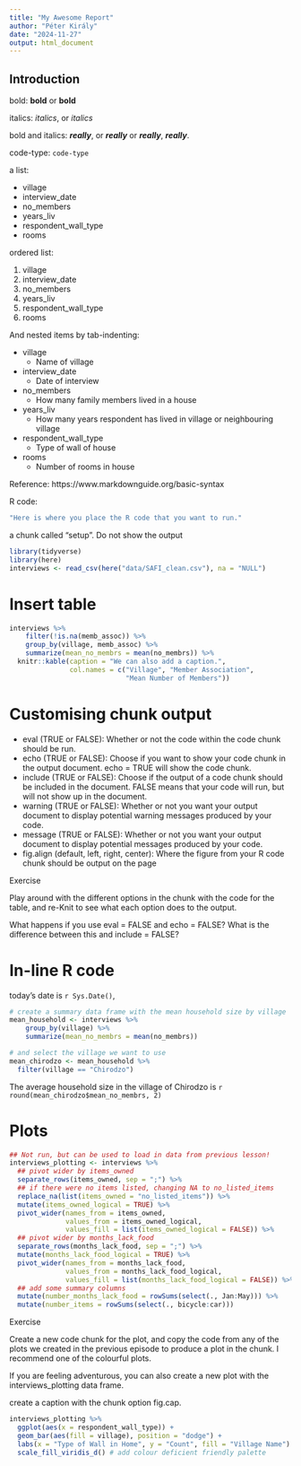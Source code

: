 ```yaml
---
title: "My Awesome Report"
author: "Péter Király"
date: "2024-11-27"
output: html_document
---
```

## Introduction
bold: **bold** or __bold__

italics: *italics*, or _italics_

bold and italics: ***really***, or ___really___ or **_really_**, **_really_**.

code-type: `code-type`

a list:

- village
- interview_date
- no_members
- years_liv
- respondent_wall_type
- rooms

ordered list:

1. village
2. interview_date
3. no_members
4. years_liv
5. respondent_wall_type
6. rooms

And nested items by tab-indenting:

- village
  + Name of village
- interview_date
  + Date of interview
- no_members
  + How many family members lived in a house
- years_liv
  + How many years respondent has lived in village or neighbouring village
- respondent_wall_type
  + Type of wall of house
- rooms
  + Number of rooms in house

Reference: https://www.markdownguide.org/basic-syntax

R code:

```r
"Here is where you place the R code that you want to run."
```

a chunk called "setup". Do not show the output

```r
library(tidyverse)
library(here)
interviews <- read_csv(here("data/SAFI_clean.csv"), na = "NULL")
```

# Insert table

```r
interviews %>%
    filter(!is.na(memb_assoc)) %>%
    group_by(village, memb_assoc) %>%
    summarize(mean_no_membrs = mean(no_membrs)) %>%
  knitr::kable(caption = "We can also add a caption.", 
               col.names = c("Village", "Member Association", 
                             "Mean Number of Members"))
```

# Customising chunk output

- eval (TRUE or FALSE): Whether or not the code within the code chunk should be run.
- echo (TRUE or FALSE): Choose if you want to show your code chunk in the output document. echo = TRUE will show the code chunk.
- include (TRUE or FALSE): Choose if the output of a code chunk should be included in the document. FALSE means that your code will run, but will not show up in the document.
- warning (TRUE or FALSE): Whether or not you want your output document to display potential warning messages produced by your code.
- message (TRUE or FALSE): Whether or not you want your output document to display potential messages produced by your code.
- fig.align (default, left, right, center): Where the figure from your R code chunk should be output on the page


Exercise

Play around with the different options in the chunk with the code for the table, and re-Knit to see what each option does to the output.

What happens if you use eval = FALSE and echo = FALSE? What is the difference between this and include = FALSE?

# In-line R code

today’s date is `r Sys.Date()`, 

```r
# create a summary data frame with the mean household size by village
mean_household <- interviews %>%
    group_by(village) %>%
    summarize(mean_no_membrs = mean(no_membrs))

# and select the village we want to use
mean_chirodzo <- mean_household %>%
  filter(village == "Chirodzo")
```

The average household size in the village of Chirodzo is `r round(mean_chirodzo$mean_no_membrs, 2)`

# Plots

```r
## Not run, but can be used to load in data from previous lesson!
interviews_plotting <- interviews %>%
  ## pivot wider by items_owned
  separate_rows(items_owned, sep = ";") %>%
  ## if there were no items listed, changing NA to no_listed_items
  replace_na(list(items_owned = "no_listed_items")) %>%
  mutate(items_owned_logical = TRUE) %>%
  pivot_wider(names_from = items_owned, 
              values_from = items_owned_logical, 
              values_fill = list(items_owned_logical = FALSE)) %>%
  ## pivot wider by months_lack_food
  separate_rows(months_lack_food, sep = ";") %>%
  mutate(months_lack_food_logical = TRUE) %>%
  pivot_wider(names_from = months_lack_food, 
              values_from = months_lack_food_logical, 
              values_fill = list(months_lack_food_logical = FALSE)) %>%
  ## add some summary columns
  mutate(number_months_lack_food = rowSums(select(., Jan:May))) %>%
  mutate(number_items = rowSums(select(., bicycle:car)))
```


Exercise

Create a new code chunk for the plot, and copy the code from any of the plots we created in the previous episode to produce a plot in the chunk. I recommend one of the colourful plots.

If you are feeling adventurous, you can also create a new plot with the interviews_plotting data frame.

create a caption with the chunk option fig.cap.

```r
interviews_plotting %>%
  ggplot(aes(x = respondent_wall_type)) +
  geom_bar(aes(fill = village), position = "dodge") + 
  labs(x = "Type of Wall in Home", y = "Count", fill = "Village Name") +
  scale_fill_viridis_d() # add colour deficient friendly palette
```